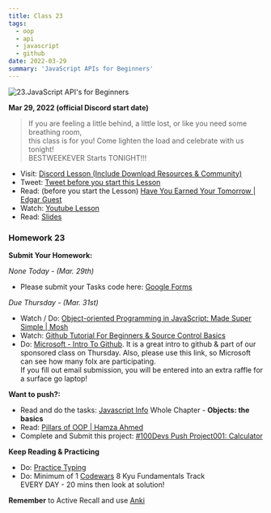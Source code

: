 ```yaml
---
title: Class 23
tags:
  - oop
  - api
  - javascript
  - github
date: 2022-03-29
summary: 'JavaScript APIs for Beginners'
---
```


![23.JavaScript API's for Beginners](https://cdn.hashnode.com/res/hashnode/image/upload/v1676636482091/rTozjqNF2.png?auto=compress)

**Mar 29, 2022 (official Discord start date)**

> If you are feeling a little behind, a little lost, or like you need some breathing room, <br /> this class is for you! Come lighten the load and celebrate with us tonight! <br /> BESTWEEKEVER Starts TONIGHT!!!

- Visit: [Discord Lesson (Include Download Resources & Community)](https://discord.com/channels/735923219315425401/738891289071714388/958478507548225566)
- Tweet: [Tweet before you start this Lesson](https://twitter.com/leonnoel/status/1508919468193312769)
- Read: (before you start the Lesson) [Have You Earned Your Tomorrow | Edgar Guest](https://www.familyfriendpoems.com/poem/have-you-earned-your-tomorrow-by-edgar-albert-guest)
- Watch: [Youtube Lesson](https://youtu.be/qnmKELgyXc0)
- Read: [Slides](https://slides.com/leonnoel/100devs2-javascript-objects-fun-time)

### Homework 23

**Submit Your Homework:**

_None Today - (Mar. 29th)_

- Please submit your Tasks code here: [Google Forms](https://forms.gle/jK41o5QGNdzY8rPk9)

_Due Thursday - (Mar. 31st)_

- Watch / Do: [Object-oriented Programming in JavaScript: Made Super Simple | Mosh](https://youtu.be/PFmuCDHHpwk/)
- Watch: [Github Tutorial For Beginners & Source Control Basics](https://youtu.be/0fKg7e37bQE​/)
- Do: [Microsoft - Intro To Github](https://aka.ms/learnwithleon/). It is a great intro to github & part of our sponsored class on Thursday. Also, please use this link, so Microsoft can see how many folx are participating. <br /> If you fill out email submission, you will be entered into an extra raffle for a surface go laptop!

**Want to push?:**

- Read and do the tasks: [Javascript Info](https://javascript.info/) Whole Chapter - **Objects: the basics**
- Read: [Pillars of OOP | Hamza Ahmed](https://medium.com/@hamzzza.ahmed95/four-pillars-of-object-oriented-programming-oop-e8d7822aa2197/)
- Complete and Submit this project: [#100Devs Push Project001: Calculator](https://github.com/leonnoel/100devs-calculator/)

**Keep Reading & Practicing**

- Do: [Practice Typing](https://www.keybr.com/)
- Do: Minimum of 1 [Codewars](https://codewars.com/) 8 Kyu Fundamentals Track <br /> EVERY DAY - 20 mins then look at solution!

**Remember** to Active Recall and use [Anki](https://apps.ankiweb.net/)
